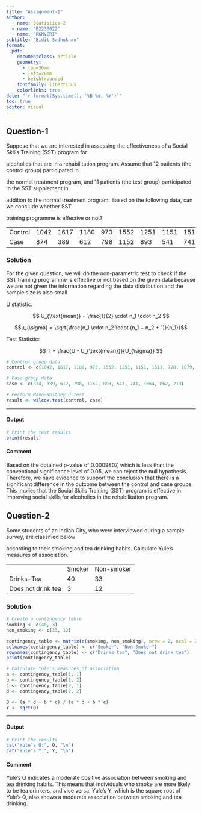 ```yaml
---
title: "Assignment-1"
author:
  - name: Statistics-2
  - name: "B2230022"
  - name: "RKMVERI"
subtitle: "Bidit Sadhukhan"
format: 
  pdf: 
    documentclass: article
    geometry:
      - top=30mm
      - left=20mm
      - heightrounded
    fontfamily: libertinus
    colorlinks: true
date: "`r format(Sys.time(), '%B %d, %Y')`"
toc: true
editor: visual
---
```


## Question-1

Suppose that we are interested in assessing the effectiveness of a Social Skills Training (SST) program for

alcoholics that are in a rehabilitation program. Assume that 12 patients (the control group) participated in

the normal treatment program, and 11 patients (the test group) participated in the SST supplement in

addition to the normal treatment program. Based on the following data, can we conclude whether SST

training programme is effective or not?

|         |      |      |      |     |      |      |      |      |      |      |     |      |
|---------|------|------|------|-----|------|------|------|------|------|------|-----|------|
| Control | 1042 | 1617 | 1180 | 973 | 1552 | 1251 | 1151 | 1511 | 728  | 1079 | 951 | 1319 |
| Case    | 874  | 389  | 612  | 798 | 1152 | 893  | 541  | 741  | 1064 | 862  | 213 |      |

### Solution

For the given question, we will do the non-parametric test to check if the SST training programme is effective or not based on the given data because we are not given the information regarding the data distribution and the sample size is also small.

U statistic:

$$ U_{\text{mean}} = \frac{1}{2} \cdot n_1 \cdot n_2 $$

$$u_{\sigma} = \sqrt{\frac{n_1 \cdot n_2 \cdot (n_1 + n_2 + 1)}{n_1}}$$

Test Statistic:

$$
T = \frac{U - U_{\text{mean}}}{U_{\sigma}}
$$

```r
# Control group data
control <- c(1042, 1617, 1180, 973, 1552, 1251, 1151, 1511, 728, 1079, 951, 1319)

# Case group data
case <- c(874, 389, 612, 798, 1152, 893, 541, 741, 1064, 862, 213)

# Perform Mann-Whitney U test
result <- wilcox.test(control, case)


```

------------------------------------------------------------------------

#### Output

```r
# Print the test results
print(result)

```

#### Comment

Based on the obtained p-value of 0.0009807, which is less than the conventional significance level of 0.05, we can reject the null hypothesis. Therefore, we have evidence to support the conclusion that there is a significant difference in the outcome between the control and case groups. This implies that the Social Skills Training (SST) program is effective in improving social skills for alcoholics in the rehabilitation program.

## Question-2

Some students of an Indian City, who were interviewed during a sample survey, are classified below

according to their smoking and tea drinking habits. Calculate Yule's measures of association.

|                    |        |            |
|--------------------|--------|------------|
|                    | Smoker | Non-smoker |
| Drinks-Tea         | 40     | 33         |
| Does not drink tea | 3      | 12         |

### Solution

```r
# Create a contingency table
smoking <- c(40, 3)
non_smoking <- c(33, 12)

contingency_table <- matrix(c(smoking, non_smoking), nrow = 2, ncol = 2, byrow = F)
colnames(contingency_table) <- c("Smoker", "Non-Smoker")
rownames(contingency_table) <- c("Drinks tea", "Does not drink tea")
print(contingency_table)

# Calculate Yule's measures of association
a <- contingency_table[1, 1]
b <- contingency_table[1, 2]
c <- contingency_table[2, 1]
d <- contingency_table[2, 2]

Q <- (a * d - b * c) / (a * d + b * c)
Y <- sqrt(Q)

```

------------------------------------------------------------------------

#### Output

```r

# Print the results
cat("Yule's Q:", Q, "\n")
cat("Yule's Y:", Y, "\n")

```

#### Comment

Yule's Q indicates a moderate positive association between smoking and tea drinking habits. This means that individuals who smoke are more likely to be tea drinkers, and vice versa. Yule's Y, which is the square root of Yule's Q, also shows a moderate association between smoking and tea drinking.
